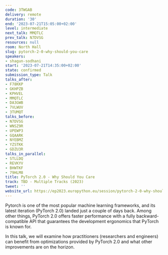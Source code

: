 ```yaml
---
code: 3TWGAB
delivery: remote
duration: '30'
end: '2023-07-21T15:05:00+02:00'
level: intermediate
next_talk: MMQTLC
prev_talk: N7DVSG
resources: null
room: North Hall
slug: pytorch-2-0-why-should-you-care
speakers:
- shagun-sodhani
start: '2023-07-21T14:35:00+02:00'
state: confirmed
submission_type: Talk
talks_after:
- F78KKP
- GKHPZB
- KPHVEL
- MMQTLC
- DA3GWB
- 7VLWUV
- 3TUMQT
talks_before:
- N7DVSG
- WNSZ9R
- UPEWP3
- GQAARK
- NYEBMZ
- YZSTKK
- GDZU3R
talks_in_parallel:
- STLLDQ
- REVKYV
- BHWTKF
- 79HLM8
title: PyTorch 2.0 - Why Should You Care
track: TBD - Multiple Tracks (2023)
tweet: ''
website_url: https://ep2023.europython.eu/session/pytorch-2-0-why-should-you-care
---
```


Pytorch is one of the most popular machine learning frameworks, and its latest iteration (PyTorch 2.0) landed just a couple of days back. Among other things, PyTorch 2.0 offers faster performance with a fully backward-compatible API that guarantees the development ergonomics that PyTorch is known for. 

In this talk, we will examine how practitioners (researchers and engineers) can benefit from optimizations provided by PyTorch 2.0 and what other improvements are on the horizon.